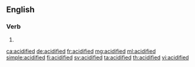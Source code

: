 ==English==

===Verb===
{{head|en|verb form}}

# {{en-past of|acidify}}

[[ca:acidified]]
[[de:acidified]]
[[fr:acidified]]
[[mg:acidified]]
[[ml:acidified]]
[[simple:acidified]]
[[fi:acidified]]
[[sv:acidified]]
[[ta:acidified]]
[[th:acidified]]
[[vi:acidified]]